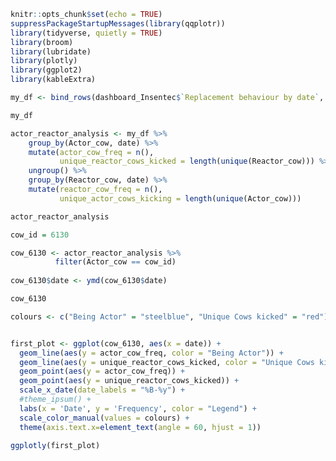 ```r
knitr::opts_chunk$set(echo = TRUE)
suppressPackageStartupMessages(library(qqplotr))
library(tidyverse, quietly = TRUE)
library(broom)
library(lubridate)
library(plotly)
library(ggplot2)
library(kableExtra)
```

```r
my_df <- bind_rows(dashboard_Insentec$`Replacement behaviour by date`, .id = "date")

my_df
```


```r
actor_reactor_analysis <- my_df %>%
    group_by(Actor_cow, date) %>%
    mutate(actor_cow_freq = n(),
           unique_reactor_cows_kicked = length(unique(Reactor_cow))) %>%
    ungroup() %>%
    group_by(Reactor_cow, date) %>%
    mutate(reactor_cow_freq = n(), 
           unique_actor_cows_kicking = length(unique(Actor_cow)))

actor_reactor_analysis
```

```r
cow_id = 6130

cow_6130 <- actor_reactor_analysis %>%
          filter(Actor_cow == cow_id)  
          
cow_6130$date <- ymd(cow_6130$date)

cow_6130
```

```r

colours <- c("Being Actor" = "steelblue", "Unique Cows kicked" = "red")


first_plot <- ggplot(cow_6130, aes(x = date)) +
  geom_line(aes(y = actor_cow_freq, color = "Being Actor")) +
  geom_line(aes(y = unique_reactor_cows_kicked, color = "Unique Cows kicked")) +
  geom_point(aes(y = actor_cow_freq)) +
  geom_point(aes(y = unique_reactor_cows_kicked)) +
  scale_x_date(date_labels = "%B-%y") +
  #theme_ipsum() +
  labs(x = 'Date', y = 'Frequency', color = "Legend") +
  scale_color_manual(values = colours) +
  theme(axis.text.x=element_text(angle = 60, hjust = 1))

ggplotly(first_plot)
```


